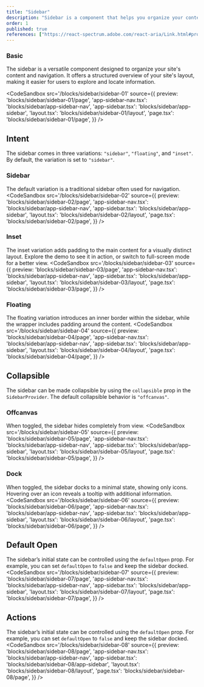 ```yaml
---
title: "Sidebar"
description: "Sidebar is a component that helps you organize your content and navigation."
order: 1
published: true
references: ["https://react-spectrum.adobe.com/react-aria/Link.html#props", "https://react-spectrum.adobe.com/react-aria/Disclosure.html#props"]
---
```

### Basic
The sidebar is a versatile component designed to organize your site's content and navigation. It offers a structured overview of your site's layout, making it easier for users to explore and locate information.

<CodeSandbox
  src='/blocks/sidebar/sidebar-01'
  source={{
    preview: 'blocks/sidebar/sidebar-01/page',
    'app-sidebar-nav.tsx': 'blocks/sidebar/app-sidebar-nav',
    'app-sidebar.tsx': 'blocks/sidebar/app-sidebar',
    'layout.tsx': 'blocks/sidebar/sidebar-01/layout',
    'page.tsx': 'blocks/sidebar/sidebar-01/page',
  }} />

## Intent
The sidebar comes in three variations: `"sidebar"`, `"floating"`, and `"inset"`. By default, the variation is set to `"sidebar"`.

### Sidebar
The default variation is a traditional sidebar often used for navigation.
<CodeSandbox
  src='/blocks/sidebar/sidebar-02'
  source={{
    preview: 'blocks/sidebar/sidebar-02/page',
    'app-sidebar-nav.tsx': 'blocks/sidebar/app-sidebar-nav',
    'app-sidebar.tsx': 'blocks/sidebar/app-sidebar',
    'layout.tsx': 'blocks/sidebar/sidebar-02/layout',
    'page.tsx': 'blocks/sidebar/sidebar-02/page',
  }} />

### Inset
The inset variation adds padding to the main content for a visually distinct layout. Explore the demo to see it in action, or switch to full-screen mode for a better view.
<CodeSandbox
  src='/blocks/sidebar/sidebar-03'
  source={{
    preview: 'blocks/sidebar/sidebar-03/page',
    'app-sidebar-nav.tsx': 'blocks/sidebar/app-sidebar-nav',
    'app-sidebar.tsx': 'blocks/sidebar/app-sidebar',
    'layout.tsx': 'blocks/sidebar/sidebar-03/layout',
    'page.tsx': 'blocks/sidebar/sidebar-03/page',
  }} />

### Floating
The floating variation introduces an inner border within the sidebar, while the wrapper includes padding around the content.
<CodeSandbox
  src='/blocks/sidebar/sidebar-04'
  source={{
    preview: 'blocks/sidebar/sidebar-04/page',
    'app-sidebar-nav.tsx': 'blocks/sidebar/app-sidebar-nav',
    'app-sidebar.tsx': 'blocks/sidebar/app-sidebar',
    'layout.tsx': 'blocks/sidebar/sidebar-04/layout',
    'page.tsx': 'blocks/sidebar/sidebar-04/page',
  }} />

## Collapsible
The sidebar can be made collapsible by using the `collapsible` prop in the `SidebarProvider`. The default collapsible behavior is `"offcanvas"`.

### Offcanvas
When toggled, the sidebar hides completely from view.
<CodeSandbox
  src='/blocks/sidebar/sidebar-05'
  source={{
    preview: 'blocks/sidebar/sidebar-05/page',
    'app-sidebar-nav.tsx': 'blocks/sidebar/app-sidebar-nav',
    'app-sidebar.tsx': 'blocks/sidebar/app-sidebar',
    'layout.tsx': 'blocks/sidebar/sidebar-05/layout',
    'page.tsx': 'blocks/sidebar/sidebar-05/page',
  }} />

### Dock
When toggled, the sidebar docks to a minimal state, showing only icons. Hovering over an icon reveals a tooltip with additional information.
<CodeSandbox
  src='/blocks/sidebar/sidebar-06'
  source={{
    preview: 'blocks/sidebar/sidebar-06/page',
    'app-sidebar-nav.tsx': 'blocks/sidebar/app-sidebar-nav',
    'app-sidebar.tsx': 'blocks/sidebar/app-sidebar',
    'layout.tsx': 'blocks/sidebar/sidebar-06/layout',
    'page.tsx': 'blocks/sidebar/sidebar-06/page',
  }} />

## Default Open
The sidebar’s initial state can be controlled using the `defaultOpen` prop. For example, you can set `defaultOpen` to `false` and keep the sidebar docked.
<CodeSandbox
  src='/blocks/sidebar/sidebar-07'
  source={{
    preview: 'blocks/sidebar/sidebar-07/page',
    'app-sidebar-nav.tsx': 'blocks/sidebar/app-sidebar-nav',
    'app-sidebar.tsx': 'blocks/sidebar/app-sidebar',
    'layout.tsx': 'blocks/sidebar/sidebar-07/layout',
    'page.tsx': 'blocks/sidebar/sidebar-07/page',
  }} />


## Actions
The sidebar’s initial state can be controlled using the `defaultOpen` prop. For example, you can set `defaultOpen` to `false` and keep the sidebar docked.
<CodeSandbox
  src='/blocks/sidebar/sidebar-08'
  source={{
    preview: 'blocks/sidebar/sidebar-08/page',
    'app-sidebar-nav.tsx': 'blocks/sidebar/app-sidebar-nav',
    'app-sidebar.tsx': 'blocks/sidebar/sidebar-08/app-sidebar',
    'layout.tsx': 'blocks/sidebar/sidebar-08/layout',
    'page.tsx': 'blocks/sidebar/sidebar-08/page',
  }} />
